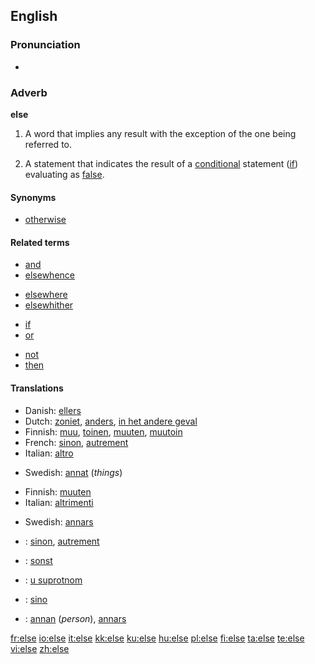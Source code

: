 {{see|Else}}
==English==

{{rank|stand|past|suppose|503|else|entered|none|river}}

===Pronunciation===
*{{audio|en-us-else.ogg|Audio (US)}}

===Adverb===
'''else'''

# A word that implies any result with the exception of the one being referred to.
# {{computing}} A statement that indicates the result of a [[conditional]] statement ([[if]]) evaluating as [[false]].

====Synonyms====
*[[otherwise]]

====Related terms====
{{rel-top4}}
* [[and]]
* [[elsewhence]]
{{rel-mid4}}
* [[elsewhere]]
* [[elsewhither]]
{{rel-mid4}}
* [[if]]
* [[or]]
{{rel-mid4}}
* [[not]]
* [[then]]
{{rel-bottom}}

====Translations====
{{trans-top|word that implies any result with the exception of the one being referred to}}
*Danish: [[ellers]]
*Dutch: [[zoniet]], [[anders]], [[in het andere geval]]
*Finnish: [[muu]], [[toinen]], [[muuten]], [[muutoin]]
*French: [[sinon]], [[autrement]]
*Italian: [[altro]]
{{trans-mid}}
*Swedish: [[annat]] (''things'')
{{trans-bottom}}

{{trans-top|statement in computing that indicates the result of a conditional statement (if) evaluating as false}}
*Finnish: [[muuten]]
*Italian: [[altrimenti]]
{{trans-mid}}
*Swedish: [[annars]]
{{trans-bottom}}

{{ttbc-top}}
*{{ttbc|French}}: [[sinon]], [[autrement]]
*{{ttbc|German}}: [[sonst]]
*{{ttbc|Serbian}}: [[u suprotnom]]
*{{ttbc|Spanish}}: [[sino]]
*{{ttbc|Swedish}}: [[annan]] (''person''), [[annars]]
{{ttbc-bottom}}

[[fr:else]]
[[io:else]]
[[it:else]]
[[kk:else]]
[[ku:else]]
[[hu:else]]
[[pl:else]]
[[fi:else]]
[[ta:else]]
[[te:else]]
[[vi:else]]
[[zh:else]]